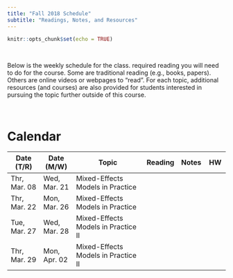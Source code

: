 ```yaml
---
title: "Fall 2018 Schedule"
subtitle: "Readings, Notes, and Resources"
---
```


```r
knitr::opts_chunk$set(echo = TRUE)
```

<br />

Below is the weekly schedule for the class. required reading you will need to do for the course. Some are traditional reading (e.g., books, papers). Others are online videos or webpages to "read". For each topic, additional resources (and courses) are also provided for students interested in pursuing the topic further outside of this course.

<br />

# Calendar

<table class="table">

<thead>
<tr>
<th style="width:15%;">Date (T/R)</th>
<th style="width:15%;">Date (M/W)</th>
<th style="width:40%;">Topic</th>
<th style="width:10%;text-align:center">Reading</th>
<th style="width:10%;text-align:center">Notes</th>
<th style="width:10%;text-align:center">HW</th>
</tr>
</thead>

<tbody>

<tr>
<td>Thr, Mar. 08</td>
<td>Wed, Mar. 21</td>
<td>Mixed-Effects Models in Practice</td>
<td align="center"><font color="f1f1f1"><a href="reading-08.html"><i class="fa fa-book fa-lg"></i></a></font></td>
<td align="center"><font color="f1f1f1"><a href="https://github.com/zief0002/epsy-8252/raw/master/notes-pdf/s18-08-mixed-effects-models-in-practice.pdf"><i class="fa fa-laptop  fa-lg"></i></a></font></td>
<td align="center"><font color="f1f1f1"><i class="fas fa-edit fa-lg"></i></font></td>
</tr>

<tr>
<td>Thr, Mar. 22</td>
<td>Mon, Mar. 26</td>
<td>Mixed-Effects Models in Practice</td>
<td align="center"><font color="f1f1f1"><i class="fa fa-book fa-lg"></i></font></td>
<td align="center"><font color="f1f1f1"><i class="fa fa-laptop  fa-lg"></i></font></td>
<td align="center"><font color="f1f1f1"><i class="fas fa-edit fa-lg"></i></font></td>
</tr>

<tr>
<td>Tue, Mar. 27</td>
<td>Wed, Mar. 28</td>
<td>Mixed-Effects Models in Practice II</td>
<td align="center"><font color="f1f1f1"><i class="fa fa-book fa-lg"></i></font></td>
<td align="center"><font color="f1f1f1"><i class="fa fa-laptop  fa-lg"></i></font></td>
<td align="center"><font color="f1f1f1"><i class="fas fa-edit fa-lg"></i></font></td>
</tr>

<tr>
<td>Thr, Mar. 29</td>
<td>Mon, Apr. 02</td>
<td>Mixed-Effects Models in Practice II</td>
<td align="center"><font color="f1f1f1"><i class="fa fa-book fa-lg"></i></font></td>
<td align="center"><font color="f1f1f1"><i class="fa fa-laptop  fa-lg"></i></font></td>
<td align="center"><font color="f1f1f1"><i class="fas fa-edit fa-lg"></i></font></td>
</tr>

</tbody>
</table>    


<!-- <td align="center"><font color="f1f1f1"><i class="fa fa-caret-up fa-lg"></i></font></td> -->
<!-- <td align="center"><font color="f1f1f1"><i class="fa fa-check-square fa-lg"></i></font></td> -->
<!-- <td align="center"><font color="f1f1f1"><i class="fa fa-file-powerpoint fa-lg"></i></font></td> -->